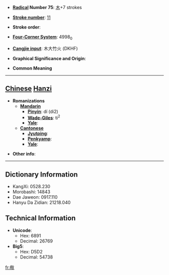 * '''[[Wiktionary:Chinese radical index| Radical]] Number 75''': [[Wiktionary:Chinese radical index 木|木]]+7 strokes

* '''[[Wiktionary:Chinese total strokes index|Stroke number]]''': [[Wiktionary:Chinese total strokes index 11|11]]

* '''Stroke order''': 

* '''[[Wiktionary:Chinese four corner index|Four-Corner System]]''': 4998<sub>0</sub>

* '''[[Wiktionary:Chinese Cangjie index|Cangjie input]]''': 木大竹火 (DKHF)

* '''Graphical Significance and Origin''': 

* '''Common Meaning'''

----

== [[Chinese]] [[Hanzi]] ==

* '''Romanizations'''
** '''[[Mandarin]]'''
*** '''[[Pinyin]]''': dí (di2)
*** '''[[Wade-Giles]]''': ti<sup>2</sup>
*** '''[[Yale]]''': 
** '''[[Cantonese]]'''
*** '''[[Jyutping]]''':
*** '''[[Penkyamp]]''': 
*** '''[[Yale]]''': 

* '''Other info''': 

----

== Dictionary Information ==

* KangXi: 0528.230
* Morobashi: 14843
* Dae Jaweon: 0917.110
* Hanyu Da Zidian: 21218.040

== Technical Information ==

* '''Unicode''':
** Hex: 6891
** Decimal: 26769
* '''Big5''':
** Hex: D5D2
** Decimal: 54738

[[fr:梑]]